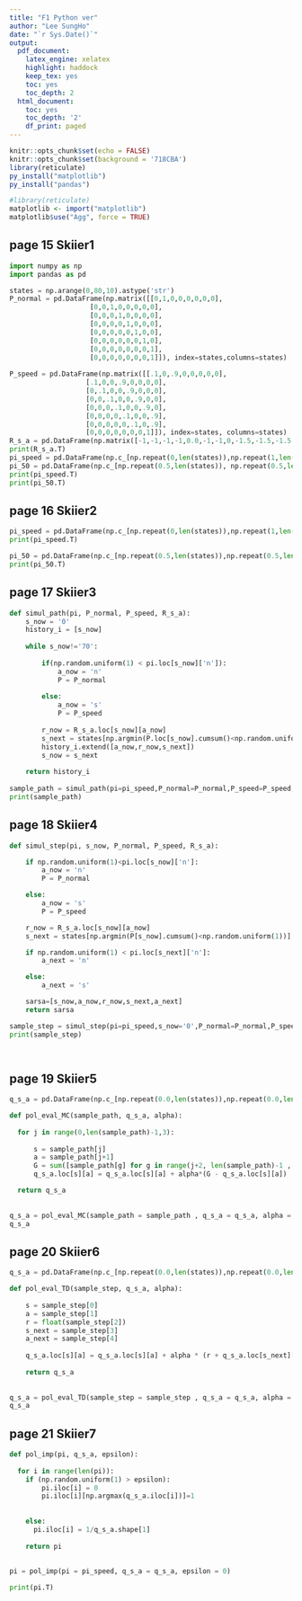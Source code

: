 ```yaml
---
title: "F1 Python ver"
author: "Lee SungHo"
date: "`r Sys.Date()`"
output:
  pdf_document:
    latex_engine: xelatex
    highlight: haddock
    keep_tex: yes
    toc: yes
    toc_depth: 2
  html_document:
    toc: yes
    toc_depth: '2'
    df_print: paged
---
```


```r
knitr::opts_chunk$set(echo = FALSE)
knitr::opts_chunk$set(background = '718CBA')
library(reticulate)
py_install("matplotlib")
py_install("pandas")
```

```r
#library(reticulate)
matplotlib <- import("matplotlib")
matplotlib$use("Agg", force = TRUE)
```

\newpage
## page 15 Skiier1
```python
import numpy as np
import pandas as pd

states = np.arange(0,80,10).astype('str')
P_normal = pd.DataFrame(np.matrix([[0,1,0,0,0,0,0,0],
                    [0,0,1,0,0,0,0,0],
                    [0,0,0,1,0,0,0,0],
                    [0,0,0,0,1,0,0,0],
                    [0,0,0,0,0,1,0,0],
                    [0,0,0,0,0,0,1,0],
                    [0,0,0,0,0,0,0,1],
                    [0,0,0,0,0,0,0,1]]), index=states,columns=states)
                    
P_speed = pd.DataFrame(np.matrix([[.1,0,.9,0,0,0,0,0],
                   [.1,0,0,.9,0,0,0,0],
                   [0,.1,0,0,.9,0,0,0],
                   [0,0,.1,0,0,.9,0,0],
                   [0,0,0,.1,0,0,.9,0],
                   [0,0,0,0,.1,0,0,.9],
                   [0,0,0,0,0,.1,0,.9],
                   [0,0,0,0,0,0,0,1]]), index=states, columns=states)
R_s_a = pd.DataFrame(np.matrix([-1,-1,-1,-1,0.0,-1,-1,0,-1.5,-1.5,-1.5,-1.5,-0.5,-1.5,-1.5,0]).reshape(len(states),2,order='F'),columns=['n','s'],index=states)
print(R_s_a.T)
pi_speed = pd.DataFrame(np.c_[np.repeat(0,len(states)),np.repeat(1,len(states))], index=states, columns=['n','s'])
pi_50 = pd.DataFrame(np.c_[np.repeat(0.5,len(states)), np.repeat(0.5,len(states))],index=states, columns=['n','s'])
print(pi_speed.T)
print(pi_50.T)

```

\newpage
## page 16 Skiier2
```python
pi_speed = pd.DataFrame(np.c_[np.repeat(0,len(states)),np.repeat(1,len(states))],index=states,columns=['n','s'])
print(pi_speed.T)

pi_50 = pd.DataFrame(np.c_[np.repeat(0.5,len(states)),np.repeat(0.5,len(states))],index=states,columns=['n','s'])
print(pi_50.T)
```


\newpage
## page 17 Skiier3
```python
def simul_path(pi, P_normal, P_speed, R_s_a):
    s_now = '0'
    history_i = [s_now]
    
    while s_now!='70':
    
        if(np.random.uniform(1) < pi.loc[s_now]['n']):
            a_now = 'n'
            P = P_normal
    
        else:
            a_now = 's'
            P = P_speed
            
        r_now = R_s_a.loc[s_now][a_now]
        s_next = states[np.argmin(P.loc[s_now].cumsum()<np.random.uniform(1))].item()
        history_i.extend([a_now,r_now,s_next])
        s_now = s_next
    
    return history_i
    
sample_path = simul_path(pi=pi_speed,P_normal=P_normal,P_speed=P_speed,R_s_a=R_s_a)
print(sample_path)
```


\newpage
## page 18 Skiier4
```python

def simul_step(pi, s_now, P_normal, P_speed, R_s_a):

    if np.random.uniform(1)<pi.loc[s_now]['n']:
        a_now = 'n'
        P = P_normal

    else:
        a_now = 's'
        P = P_speed

    r_now = R_s_a.loc[s_now][a_now]
    s_next = states[np.argmin(P[s_now].cumsum()<np.random.uniform(1))].item()

    if np.random.uniform(1) < pi.loc[s_next]['n']:
        a_next = 'n'

    else:
        a_next = 's'

    sarsa=[s_now,a_now,r_now,s_next,a_next]
    return sarsa

sample_step = simul_step(pi=pi_speed,s_now='0',P_normal=P_normal,P_speed=P_speed,R_s_a=R_s_a)
print(sample_step)

  
```




\newpage
## page 19 Skiier5
```python
q_s_a = pd.DataFrame(np.c_[np.repeat(0.0,len(states)),np.repeat(0.0,len(states))],index=states,columns=['n','s'])

def pol_eval_MC(sample_path, q_s_a, alpha):
  
  for j in range(0,len(sample_path)-1,3):
      
      s = sample_path[j]
      a = sample_path[j+1]
      G = sum([sample_path[g] for g in range(j+2, len(sample_path)-1 , 3)])
      q_s_a.loc[s][a] = q_s_a.loc[s][a] + alpha*(G - q_s_a.loc[s][a])

  return q_s_a    
  
  
q_s_a = pol_eval_MC(sample_path = sample_path , q_s_a = q_s_a, alpha = 0.1)
q_s_a

```



\newpage
## page 20 Skiier6
```python
q_s_a = pd.DataFrame(np.c_[np.repeat(0.0,len(states)),np.repeat(0.0,len(states))],index=states,columns=['n','s'])

def pol_eval_TD(sample_step, q_s_a, alpha):
  
    s = sample_step[0]
    a = sample_step[1]
    r = float(sample_step[2])
    s_next = sample_step[3]
    a_next = sample_step[4]
    
    q_s_a.loc[s][a] = q_s_a.loc[s][a] + alpha * (r + q_s_a.loc[s_next][a_next] - q_s_a.loc[s][a])
    
    return q_s_a    
  
  
q_s_a = pol_eval_TD(sample_step = sample_step , q_s_a = q_s_a, alpha = 0.1)
q_s_a

```



\newpage
## page 21 Skiier7
```python
def pol_imp(pi, q_s_a, epsilon):
  
  for i in range(len(pi)):
    if (np.random.uniform(1) > epsilon):
        pi.iloc[i] = 0
        pi.iloc[i][np.argmax(q_s_a.iloc[i])]=1
      
      
    else:
      pi.iloc[i] = 1/q_s_a.shape[1]
      
    return pi
    
    
pi = pol_imp(pi = pi_speed, q_s_a = q_s_a, epsilon = 0)    

print(pi.T)
```